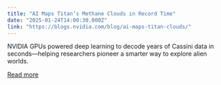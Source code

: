 ```yaml
---
title: "AI Maps Titan’s Methane Clouds in Record Time"
date: "2025-01-24T14:00:30.000Z"
link: "https://blogs.nvidia.com/blog/ai-maps-titan-clouds/"
---
```


NVIDIA GPUs powered deep learning to decode years of Cassini data in seconds—helping researchers pioneer a smarter way to explore alien worlds.

[Read more](https://blogs.nvidia.com/blog/ai-maps-titan-clouds/)
